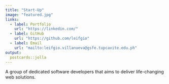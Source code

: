 ```yaml
---
title: "Start-Up"
image: "featured.jpg"
links:
  - label: Portfolio
    url: "https://linkedin.com/"
  - label: GitHub
    url: "https://github.com/leifgio"
  - label: Email
    url: "mailto:leifgio.villanueva@gsfe.tupcavite.edu.ph"
output:
  postcards::jolla
---
```


A group of dedicated software developers that aims to deliver life-changing web solutions.
